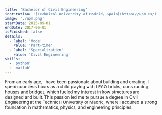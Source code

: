 ```yaml
---
title: 'Bachelor of Civil Engineering'
institution: '[Technical University of Madrid, Spain](https://upm.es/)'
image: './upm.png'
startDate: 2015-09-01
endDate: 2017-06-01
isFinished: false
details:
  - label: 'Mode'
    value: 'Part-time'
  - label: 'Specialization'
    value: 'Civil Engineering'
skills:
  - 'python'
  - 'matlab'
---
```


From an early age, I have been passionate about building and creating. 
I spent countless hours as a child playing with LEGO bricks, constructing houses and bridges, which fueled my interest in how structures are designed and built. 
This passion led me to pursue a degree in Civil Engineering at the Technical University of Madrid, where I acquired a strong foundation in mathematics, physics, and engineering principles.
